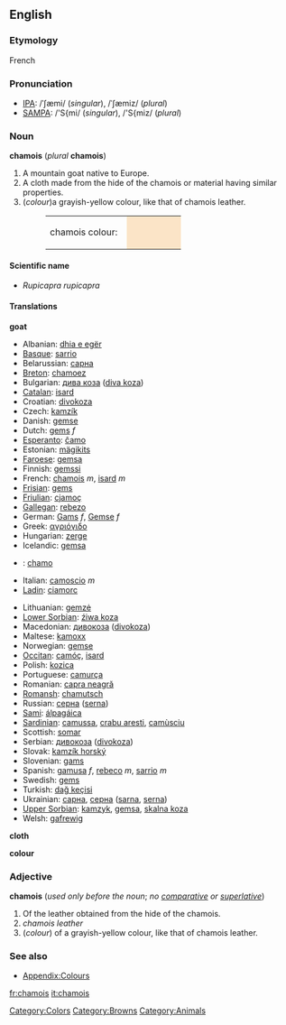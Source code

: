 {{wikipedia}}
==English==
===Etymology===
French

===Pronunciation===
*[[w:IPA|IPA]]: /ˈʃæmi/ (''singular''), /ˈʃæmiz/ (''plural'')
*[[w:SAMPA|SAMPA]]: /'S{mi/ (''singular''), /'S{miz/ (''plural'')

=== Noun ===
'''chamois''' (''plural'' '''chamois''')

# A mountain goat native to Europe.
# A cloth made from the hide of the chamois or material having similar properties.
#(''colour'')a grayish-yellow colour, like that of chamois leather.
#:<table><tr><td>chamois colour: &nbsp;</td><td bgcolor="#FBE4C7" width="80">&nbsp; </td></tr></table>

====Scientific name====
*''Rupicapra rupicapra''

====Translations====
'''goat'''
{{top}}
*Albanian: [[dhia e egër]]
*[[Basque]]: [[sarrio]]
*Belarussian: [[сарна]]
*[[Breton]]: [[chamoez]]
*Bulgarian: [[дива коза]] ([[diva koza]])
*[[Catalan]]: [[isard]]
*Croatian: [[divokoza]]
*Czech: [[kamzík]]
*Danish: [[gemse]]
*Dutch: [[gems]] ''f''
*[[Esperanto]]: [[ĉamo]]
*Estonian: [[mägikits]]
*[[Faroese]]: [[gemsa]]
*Finnish: [[gemssi]]
*French: [[chamois]] ''m'', [[isard]] ''m''
*[[Frisian]]: [[gems]]
*[[Friulian]]: [[cjamoç]]
*[[Gallegan]]: [[rebezo]]
*German: [[Gams]] ''f'', [[Gemse]] ''f''
*Greek: [[αγριόγιδο]] '' ''
*Hungarian: [[zerge]]
*Icelandic: [[gemsa]]
* {{io}} : [[chamo]]
*Italian: [[camoscio]] ''m''
*[[Ladin]]: [[ciamorc]]
{{mid}}
*Lithuanian: [[gemzė]]
*[[Lower Sorbian]]: [[źiwa koza]]
*Macedonian: [[дивокоза]] ([[divokoza]])
*Maltese: [[kamoxx]]
*Norwegian: [[gemse]]
*[[Occitan]]: [[camóç]], [[isard]]
*Polish: [[kozica]] '' ''
*Portuguese: [[camurça]]
*Romanian: [[capra neagră]]
*[[Romansh]]: [[chamutsch]]
*Russian: [[серна]] ([[serna]]) '' ''
*[[Sami]]: [[álpagáica]]
*[[Sardinian]]: [[camussa]], [[crabu aresti]], [[camùsciu]]
*Scottish: [[somar]]
*Serbian: [[дивокоза]] ([[divokoza]])
*Slovak: [[kamzík horský]]
*Slovenian: [[gams]]
*Spanish: [[gamusa]] ''f'', [[rebeco]] ''m'', [[sarrio]] ''m''
*Swedish: [[gems]]
*Turkish: [[dağ keçisi]]
*Ukrainian: [[сарна]], [[серна]] ([[sarna]], [[serna]])
*[[Upper Sorbian]]: [[kamzyk]], [[gemsa]], [[skalna koza]]
*Welsh: [[gafrewig]]
{{bottom}}

'''cloth'''
{{top}}
{{mid}}
{{bottom}}

'''colour'''
{{top}}
{{mid}}
{{bottom}}

===Adjective===
'''chamois''' (''used only before the noun''; ''no [[comparative]] or [[superlative]]'')

#Of the leather obtained from the hide of the chamois.
#''chamois leather''
#(''colour'') of a grayish-yellow colour, like that of chamois leather.

===See also===
*[[Wiktionary_Appendix:Colours|Appendix:Colours]]

[[Category:Colors]]
[[Category:Browns]]
[[Category:Animals]]

[[fr:chamois]]
[[it:chamois]]